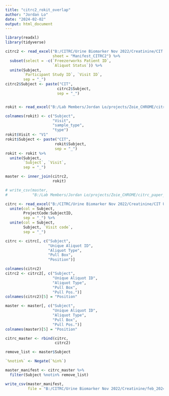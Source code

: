 ```yaml
---
title: "citrc2_rokit_overlap"
author: "Jordan Lo"
date: "2024-02-02"
output: html_document
---
```


```r
library(readxl)
library(tidyverse)
```

```r
citrc2 <- read_excel("B:/CITRC/Urine Biomarker Nov 2022/Creatinine/CIT US pull.xlsx",
                     sheet = "Manifest_CITRC2") %>%
  subset(select = -c(`Freezerworks Patient ID`,
                     `Aliquot Status`)) %>%
  unite(Subject,
        `Participant Study ID`, `Visit ID`,
        sep = "_")
citrc2$Subject <- paste("CIT",
                       citrc2$Subject,
                       sep = "_")


rokit <- read_excel("B:/Lab Members/Jordan Lo/projects/Zoie_CHROME/citrc_paper_files/Overlapping CITRC-ROKIT IDs.xlsx")

colnames(rokit) <- c("Subject",
                     "Visit",
                     "sample_type",
                     "type")
rokit$Visit <- "V1"
rokit$Subject <- paste("CIT",
                      rokit$Subject,
                      sep = "_")
rokit <- rokit %>%
  unite(Subject,
        `Subject`, `Visit`,
        sep = "_")

master <- inner_join(citrc2,
                     rokit)

# write_csv(master,
#           "B:/Lab Members/Jordan Lo/projects/Zoie_CHROME/citrc_paper_files/citrc2_return_list.csv")
```

```r
citrc <- read_excel("B:/CITRC/Urine Biomarker Nov 2022/Creatinine/CIT US pull.xlsx") %>%
  unite(col = Subject,
        ProjectCode:SubjectID,
        sep = "_") %>%
  unite(col = Subject,
        Subject, `Visit code`,
        sep = "_")

citrc <- citrc[, c("Subject",
                   "Unique Aliquot ID",
                   "Aliquot Type",
                   "Pull Box",
                   "Position")]

colnames(citrc2)
citrc2 <- citrc2[, c("Subject",
                     "Unique Aliquot ID",
                     "Aliquot Type",
                     "Pull Box",
                     "Pull Pos.")]
colnames(citrc2)[5] = "Position"

master <- master[, c("Subject",
                     "Unique Aliquot ID",
                     "Aliquot Type",
                     "Pull Box",
                     "Pull Pos.")]
colnames(master)[5] = "Position"

citrc_master <- rbind(citrc,
                      citrc2)

remove_list <- master$Subject

`%notin%` <- Negate(`%in%`)

master_manifest <- citrc_master %>%
  filter(Subject %notin% remove_list)

write_csv(master_manifest,
          file = "B:/CITRC/Urine Biomarker Nov 2022/Creatinine/feb_2024_manifest_del.csv")
```

```r

```


